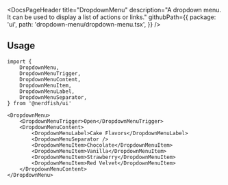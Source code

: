<DocsPageHeader
	title="DropdownMenu"
	description="A dropdown menu. It can be used to display a list of actions or links."
	githubPath={{
		package: 'ui',
		path: 'dropdown-menu/dropdown-menu.tsx',
	}}
/>

<ComponentExample src="/src/app/docs/components/dropdown-menu/example.tsx">
	<DropdownMenuExample />
</ComponentExample>

## Usage

```tsx
import {
	DropdownMenu,
	DropdownMenuTrigger,
	DropdownMenuContent,
	DropdownMenuItem,
	DropdownMenuLabel,
	DropdownMenuSeparator,
} from '@nerdfish/ui'
```

```tsx
<DropdownMenu>
	<DropdownMenuTrigger>Open</DropdownMenuTrigger>
	<DropdownMenuContent>
		<DropdownMenuLabel>Cake Flavors</DropdownMenuLabel>
		<DropdownMenuSeparator />
		<DropdownMenuItem>Chocolate</DropdownMenuItem>
		<DropdownMenuItem>Vanilla</DropdownMenuItem>
		<DropdownMenuItem>Strawberry</DropdownMenuItem>
		<DropdownMenuItem>Red Velvet</DropdownMenuItem>
	</DropdownMenuContent>
</DropdownMenu>
```
